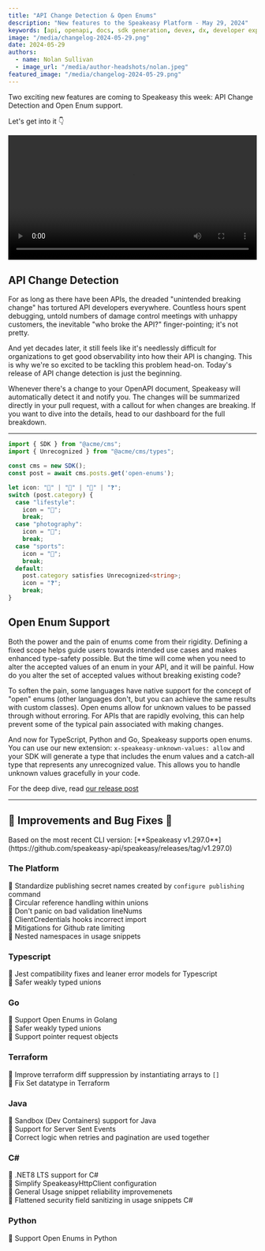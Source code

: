```yaml
---
title: "API Change Detection & Open Enums"
description: "New features to the Speakeasy Platform - May 29, 2024"
keywords: [api, openapi, docs, sdk generation, devex, dx, developer experience]
image: "/media/changelog-2024-05-29.png"
date: 2024-05-29
authors:
  - name: Nolan Sullivan
  - image_url: "/media/author-headshots/nolan.jpeg"
featured_image: "/media/changelog-2024-05-29.png"
---
```



Two exciting new features are coming to Speakeasy this week: API Change Detection and Open Enum support.

Let's get into it 👇

<div className='mt-10'>
  <video controls={false} loop={true} autoPlay={true} width="100%" >
    <source src={change_detection_video} type="video/mp4" />
  </video>
</div>

## API Change Detection

For as long as there have been APIs, the dreaded "unintended breaking change" has tortured API developers everywhere. Countless hours spent debugging, untold numbers of damage control meetings with unhappy customers, the inevitable "who broke the API?" finger-pointing; it's not pretty.

And yet decades later, it still feels like it's needlessly difficult for organizations to get good observability into how their API is changing. This is why we're so excited to be tackling this problem head-on. Today's release of API change detection is just the beginning.

Whenever there's a change to your OpenAPI document, Speakeasy will automatically detect it and notify you. The changes will be summarized directly in your pull request, with a callout for when changes are breaking. If you want to dive into the details, head to our dashboard for the full breakdown.

---

```typescript
import { SDK } from "@acme/cms";
import { Unrecognized } from "@acme/cms/types";

const cms = new SDK();
const post = await cms.posts.get('open-enums');

let icon: "📸" | "🎨" | "🏈" | "❓";
switch (post.category) {
  case "lifestyle":
    icon = "🎨";
    break;
  case "photography":
    icon = "📸";
    break;
  case "sports":
    icon = "🏈";
    break;
  default:
    post.category satisfies Unrecognized<string>;
    icon = "❓";
    break;
}
```

## Open Enum Support

Both the power and the pain of enums come from their rigidity. Defining a fixed scope helps guide users towards intended use cases and makes enhanced type-safety possible. But the time will come when you need to alter the accepted values of an enum in your API, and it will be painful. How do you alter the set of accepted values without breaking existing code? 

To soften the pain, some languages have native support for the concept of "open" enums (other languages don't, but you can achieve the same results with custom classes). Open enums allow for unknown values to be passed through without erroring. For APIs that are rapidly evolving, this can help prevent some of the typical pain associated with making changes.

And now for TypeScript, Python and Go, Speakeasy supports open enums. You can use our new extension: `x-speakeasy-unknown-values: allow` and your SDK will generate a type that includes the enum values and a catch-all type that represents any unrecognized value. This allows you to handle unknown values gracefully in your code.

For the deep dive, read [our release post](/post/open-enums)

---

## 🚢 Improvements and Bug Fixes 🐛

<Callout title="NOTE" variant="info">
Based on the most recent CLI version: [**Speakeasy v1.297.0**](https://github.com/speakeasy-api/speakeasy/releases/tag/v1.297.0)
</Callout>

### The Platform

🚢 Standardize publishing secret names created by `configure publishing` command\
🐛 Circular reference handling within unions\
🐛 Don't panic on bad validation lineNums\
🐛 ClientCredentials hooks incorrect import\
🐛 Mitigations for Github rate limiting\
🐛 Nested namespaces in usage snippets

### Typescript
🐛 Jest compatibility fixes and leaner error models for Typescript\
🚢 Safer weakly typed unions

### Go
🚢 Support Open Enums in Golang\
🚢 Safer weakly typed unions\
🚢 Support pointer request objects

### Terraform

🚢 Improve terraform diff suppression by instantiating arrays to `[]`\
🐛 Fix Set datatype in Terraform

### Java

🚢 Sandbox (Dev Containers) support for Java\
🚢 Support for Server Sent Events\
🐛 Correct logic when retries and pagination are used together
 
### C#

🚢 .NET8 LTS support for C#\
🚢 Simplify SpeakeasyHttpClient configuration\
🐛 General Usage snippet reliability improvemenets\
🐛 Flattened security field sanitizing in usage snippets C#

### Python

🚢 Support Open Enums in Python
